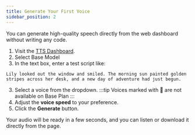 ---
title: Generate Your First Voice
sidebar_position: 2
---

You can generate high-quality speech directly from the web dashboard without writing any code.

1. Visit the [TTS Dashboard](https://audixa.ai/dashboard/tts).
2. Select Base Model
3. In the text box, enter a test script like:

```
Lily looked out the window and smiled. The morning sun painted golden stripes across her desk, and a new day of adventure had just begun.
```
3. Select a voice from the dropdown.
:::tip
Voices marked with 💎 are not available on Base Plan
:::
4. Adjust the **voice speed** to your preference.
5. Click the **Generate** button.

Your audio will be ready in a few seconds, and you can listen or download it directly from the page.
